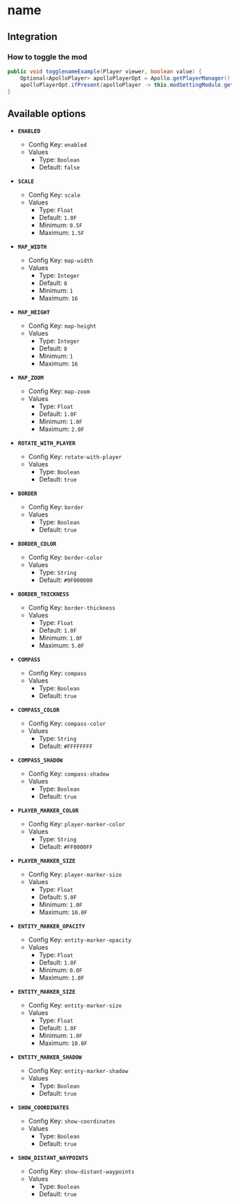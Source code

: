 # name

## Integration

### How to toggle the mod

```java
public void togglenameExample(Player viewer, boolean value) {
    Optional<ApolloPlayer> apolloPlayerOpt = Apollo.getPlayerManager().getPlayer(viewer.getUniqueId());
    apolloPlayerOpt.ifPresent(apolloPlayer -> this.modSettingModule.getOptions().set(apolloPlayer, ModMinimap.ENABLED, value));
}
```

## Available options

- __`ENABLED`__
    - Config Key: `enabled`
    - Values
        - Type: `Boolean`
        - Default: `false`

- __`SCALE`__
    - Config Key: `scale`
    - Values
        - Type: `Float`
        - Default: `1.0F`
        - Minimum: `0.5F`
        - Maximum: `1.5F`

- __`MAP_WIDTH`__
    - Config Key: `map-width`
    - Values
        - Type: `Integer`
        - Default: `8`
        - Minimum: `1`
        - Maximum: `16`

- __`MAP_HEIGHT`__
    - Config Key: `map-height`
    - Values
        - Type: `Integer`
        - Default: `8`
        - Minimum: `1`
        - Maximum: `16`

- __`MAP_ZOOM`__
    - Config Key: `map-zoom`
    - Values
        - Type: `Float`
        - Default: `1.0F`
        - Minimum: `1.0F`
        - Maximum: `2.0F`

- __`ROTATE_WITH_PLAYER`__
    - Config Key: `rotate-with-player`
    - Values
        - Type: `Boolean`
        - Default: `true`

- __`BORDER`__
    - Config Key: `border`
    - Values
        - Type: `Boolean`
        - Default: `true`

- __`BORDER_COLOR`__
    - Config Key: `border-color`
    - Values
        - Type: `String`
        - Default: `#9F000000`

- __`BORDER_THICKNESS`__
    - Config Key: `border-thickness`
    - Values
        - Type: `Float`
        - Default: `1.0F`
        - Minimum: `1.0F`
        - Maximum: `5.0F`

- __`COMPASS`__
    - Config Key: `compass`
    - Values
        - Type: `Boolean`
        - Default: `true`

- __`COMPASS_COLOR`__
    - Config Key: `compass-color`
    - Values
        - Type: `String`
        - Default: `#FFFFFFFF`

- __`COMPASS_SHADOW`__
    - Config Key: `compass-shadow`
    - Values
        - Type: `Boolean`
        - Default: `true`

- __`PLAYER_MARKER_COLOR`__
    - Config Key: `player-marker-color`
    - Values
        - Type: `String`
        - Default: `#FF0000FF`

- __`PLAYER_MARKER_SIZE`__
    - Config Key: `player-marker-size`
    - Values
        - Type: `Float`
        - Default: `5.0F`
        - Minimum: `1.0F`
        - Maximum: `10.0F`

- __`ENTITY_MARKER_OPACITY`__
    - Config Key: `entity-marker-opacity`
    - Values
        - Type: `Float`
        - Default: `1.0F`
        - Minimum: `0.0F`
        - Maximum: `1.0F`

- __`ENTITY_MARKER_SIZE`__
    - Config Key: `entity-marker-size`
    - Values
        - Type: `Float`
        - Default: `1.0F`
        - Minimum: `1.0F`
        - Maximum: `10.0F`

- __`ENTITY_MARKER_SHADOW`__
    - Config Key: `entity-marker-shadow`
    - Values
        - Type: `Boolean`
        - Default: `true`

- __`SHOW_COORDINATES`__
    - Config Key: `show-coordinates`
    - Values
        - Type: `Boolean`
        - Default: `true`

- __`SHOW_DISTANT_WAYPOINTS`__
    - Config Key: `show-distant-waypoints`
    - Values
        - Type: `Boolean`
        - Default: `true`

